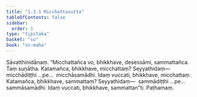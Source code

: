 ```yaml
---
title: "1.3.1 Micchattasutta"
tableOfContents: false
sidebar:
  order: 1
type: "tipitaka"
basket: "su"
book: "sn-maha"
---
```



<DynamicBreadcrumb />

<Division number="21" book="sn-maha" bookNo="14" page="14">

<Paragraph number="88" book="sn-maha">
Sāvatthinidānaṃ. “Micchattañca vo, bhikkhave, desessāmi, sammattañca. Taṃ suṇātha. Katamañca, bhikkhave, micchattaṃ? Seyyathidaṃ—  micchādiṭṭhi …pe…  micchāsamādhi. Idaṃ vuccati, bhikkhave, micchattaṃ. Katamañca, bhikkhave, sammattaṃ? Seyyathidaṃ—  sammādiṭṭhi …pe…  sammāsamādhi. Idaṃ vuccati, bhikkhave, sammattan”ti.

</Paragraph>
</Division>

<Paragraph number="89" type="center" book="sn-maha">
Paṭhamaṃ.
</Paragraph>